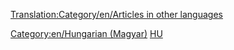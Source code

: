 [[Translation:Category/en/Articles in other languages]]

{{en/Bilingual box| Hu
| Ez az oldal tartalmazza az összes '''magyar cikket'''.
| ''This page provides an index for a wide range of '''articles in Hungarian''' in OpenTTD Wiki.<br/>Articles with {{en/s|Other_languages}} template with'' '''<code><nowiki>language_page=hu</nowiki></code>''' ''parameter automatically link here.''}}
[[Category:en/Hungarian (Magyar)]][[Category:en/Articles in other languages|HU]]